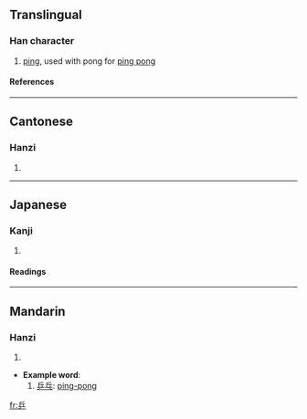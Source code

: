==Translingual==
===Han character===
{{Han char|rn=4|rad=丿|as=05|sn=6|four=7220<sub>1</sub>|canj=人一竹 (OMH)}}
# [[ping]], used with pong for [[ping pong]]
====References====
{{Han ref|kx=0083.011|dkj=00145|hdz=10038.030|uh=4E52|ud=20050|bh=A5E2|bd=42466}}
----
==Cantonese==
===Hanzi===
{{yue-hanzi|jyut=|y=bing1, ping1}}
# {{defn|Cantonese}}
----
==Japanese==
===Kanji===
{{ja-kanji|grade=|rs=丿05}}
# {{defn|Japanese}}
====Readings====
{{ja-readings|on=[[へい]] (hei)|kun=}}
----
==Mandarin==
===Hanzi===
{{cmn-hanzi|pin=[[pīng]] ([[ping1]])|wg=p'ing<sup>1</sup>}}
# {{defn|Mandarin}}

* '''Example word''':
*#[[乒乓]]: [[ping-pong]]

[[fr:乒]]